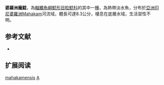 {{Speciesbox
| name = 婆羅洲龐鯰
| status = NE
| status_system = IUCN3.1
| image = 
| image_width = 250px
| genus = Acrochordonichthys
| species = mahakamensis
| authority = Ng & Ng, 2001
| synonyms = 
}}
'''婆羅洲龐鯰'''，為[[輻鰭魚綱|輻鰭魚綱]][[鯰形目|鯰形目]][[粒鯰科|粒鯰科]]的其中一[[種|種]]，為熱帶淡水魚，分布於[[亞洲|亞洲]][[印尼|印尼]][[婆羅洲|婆羅洲]]Mahakam河流域，體長可達8.3公分，棲息在底層水域，生活習性不明。

==参考文献==
*{{FishBase_species|genus=Acrochordonichthys|species=mahakamensis|year=2015|month=2}}

== 扩展阅读 ==
{{refbegin}}
{{wikispecies-inline|Acrochordonichthys mahakamensis|婆羅洲龐鯰}}
{{refend}}
{{Taxonbar|from=Q3765933}}

[[Category:龐鯰屬|mahakamensis]]
[[Category:2001年描述的魚類|A]]